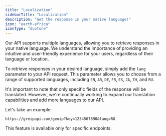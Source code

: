 ```yaml
---
title: "Localization"
sidebarTitle: "Localization"
description: "Get the response in your native language!"
icon: "earth-africa"
iconType: "duotone"
---
```


Our API supports multiple languages, allowing you to retrieve responses in your native language. We understand the importance of providing an intuitive and user-friendly experience for your users, regardless of their language or location.

To retrieve responses in your desired language, simply add the `lang` parameter to your API request. This parameter allows you to choose from a range of supported languages, including `EN`, `AR`, `DE`, `FR`, `ES`, `JA`, `ZH`, and `RU`.

It's important to note that only specific fields of the response will be translated. However, we're continually working to expand our translation capabilities and add more languages to our API.

Let's take an example:

```
https://greipapi.com/geoip?key=1234567890&lang=RU
```

<Note>This feature is available only for specific endpoints.</Note>
